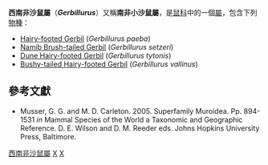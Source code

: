 {{Automatic taxobox
| taxon = Gerbillurus
| authority = Shortridge, 1942
| fossil_range = 現今
| image = Gerbillus paeba.jpg
| subdivision_ranks = [[種|種]]
| subdivision =
''Gerbillurus paeba''<br>
''Gerbillurus setzeri''<br>
''Gerbillurus tytonis''<br>
''Gerbillurus vallinus''
}}
'''西南非沙鼠屬'''（'''''Gerbillurus'''''）又稱'''南非小沙鼠屬'''，是[[鼠科|鼠科]]中的一個[[屬|屬]]，包含下列[[物種|物種]]：
* [[Hairy-footed_Gerbil|Hairy-footed Gerbil]] (''Gerbillurus paeba'')
* [[Namib_Brush-tailed_Gerbil|Namib Brush-tailed Gerbil]] (''Gerbillurus setzeri'')
* [[Dune_Hairy-footed_Gerbil|Dune Hairy-footed Gerbil]] (''Gerbillurus tytonis'')
* [[Bushy-tailed_Hairy-footed_Gerbil|Bushy-tailed Hairy-footed Gerbil]] (''Gerbillurus vallinus'')

==參考文獻==
*Musser, G. G. and M. D. Carleton. 2005. Superfamily Muroidea. Pp. 894-1531 ''in'' Mammal Species of the World a Taxonomic and Geographic Reference. D. E. Wilson and D. M. Reeder eds. Johns Hopkins University Press, Baltimore.
{{Taxonbar}}
[[Category:西南非沙鼠屬|]]
[[Category:鼠科|X]]
[[Category:1942年描述的分类群|X]]